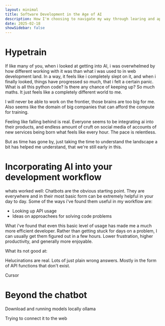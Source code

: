 ```yaml
---
layout: minimal
title: Software Development in the Age of AI
description: How I'm choosing to navigate my way through learing and applying new AI technologies to my work.
date: 2025-02-18
showSidebar: false
---
```


# Hypetrain

If like many of you, when i looked at getting into AI, i was overwhelmed by how different working with it was than what i was used to in web development land. In a way, it feels like i completely slept on it, and when i finally looked, things have progressed so much, that i felt a certain panic. What is all this python code? Is there any chance of keeping up? So much maths. It just feels like a completely different world to me.

I will never be able to work on the frontier, those brains are too big for me. Also seems like the domain of big companies that can afford the compute for training.

Feeling like falling behind is real. Everyone seems to be integrating ai into their products, and endless amount of cruft on social media of accounts of new services being born what feels like every hour. The pace is relentless.

But as time has gone by, just taking the time to understand the landscape a bit has helped me understand, that we're still early in this.

# Incorporating AI into your development workflow

whats worked well:
Chatbots are the obvious starting point. They are everywhere and in their most basic form can be extremely helpful in your day to day. Some of the ways i've found them useful in my workflow are:

- Looking up API usage
- Ideas on approachees for solving code problems

What i've found that even this basic level of usage has made me a much more efficient developer. Rather than getting stuck for days on a problem, I can usually get them figured out in a few hours. Lower frustration, higher productivity, and generally more enjoyable.

What its not good at:

Helucinations are real. Lots of just plain wrong answers. Mostly in the form of API functions that don't exist.

Cursor

# Beyond the chatbot

Download and running models locally ollama

Trying to connect it to the web

